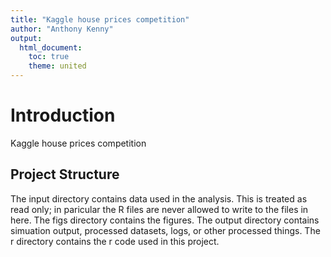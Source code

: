 ```yaml
---
title: "Kaggle house prices competition"
author: "Anthony Kenny"
output: 
  html_document:
    toc: true
    theme: united
---
```



# Introduction
Kaggle house prices competition


## Project Structure
The input directory contains data used in the analysis. This is treated as read only; in paricular the R files are never allowed to write to the files in here.
The figs directory contains the figures.
The output directory contains simuation output, processed datasets, logs, or other processed things.
The r directory contains the r code used in this project.
